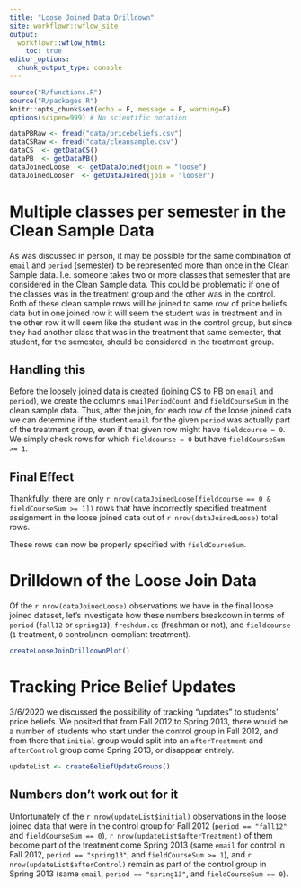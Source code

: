 ```yaml
---
title: "Loose Joined Data Drilldown"
site: workflowr::wflow_site
output:
  workflowr::wflow_html:
    toc: true
editor_options:
  chunk_output_type: console
---
```

<!-- author: "Julian McClellan" -->
<!-- date: "2/something/2020" -->
<!-- output:  -->
<!-- html_document: -->
<!-- toc: true -->

```r
source("R/functions.R")
source("R/packages.R")
knitr::opts_chunk$set(echo = F, message = F, warning=F)
options(scipen=999) # No scientific notation

dataPBRaw <- fread("data/pricebeliefs.csv")
dataCSRaw <- fread("data/cleansample.csv") 
dataCS  <- getDataCS()
dataPB  <- getDataPB()
dataJoinedLoose  <- getDataJoined(join = "loose")
dataJoinedLooser  <- getDataJoined(join = "looser")
```

# Multiple classes per semester in the Clean Sample Data 

As was discussed in person, it may be possible for the same combination of
`email` and `period` (semester) to be represented more than once in the Clean
Sample data. I.e. someone takes two or more classes that semester that are
considered in the Clean Sample data. This could be problematic if one of the
classes was in the treatment group and the other was in the control. Both of
these clean sample rows will be joined to same row of price beliefs data but in
one joined row it will seem the student was in treatment and in the other row
it will seem like the student was in the control group, but since they had
another class that was in the treatment that same semester, that student, for
the semester, should be considered in the treatment group.

## Handling this

Before the loosely joined data is created (joining CS to PB on `email` and
`period`), we create the columns `emailPeriodCount` and `fieldCourseSum` in the
clean sample data. Thus, after the join, for each row of the loose joined data
we can determine if the student `email` for the given `period` was actually part
of the treatment group, even if that given row might have `fieldcourse = 0`. We
simply check rows for which `fieldcourse = 0` but have `fieldCourseSum >= 1`.

## Final Effect

Thankfully, there are only `r nrow(dataJoinedLoose[fieldcourse == 0 & fieldCourseSum >= 1])` rows
that have incorrectly specified treatment assignment in the loose joined data
out of `r nrow(dataJoinedLoose)` total rows. 

These rows can now be properly specified with `fieldCourseSum`.


# Drilldown of the Loose Join Data

Of the `r nrow(dataJoinedLoose)` observations we have in the final loose joined
dataset, let's investigate how these numbers breakdown in terms of `period`
(`fall12` or `spring13`), `freshdum.cs` (freshman or not), and `fieldcourse`
(`1` treatment, `0` control/non-compliant treatment).


```r
createLooseJoinDrilldownPlot()
```

# Tracking Price Belief Updates  

3/6/2020 we discussed the possibility of tracking "updates" to students' price
beliefs. We posited that from Fall 2012 to Spring 2013, there would be a number
of students who start under the control group in Fall 2012, and from there that
`initial` group would split into an `afterTreatment` and `afterControl` group
come Spring 2013, or disappear entirely.

```r
updateList <- createBeliefUpdateGroups()
```

## Numbers don't work out for it

Unfortunately of the `r nrow(updateList$initial)` observations in the loose
joined data that were in the control group for Fall 2012 (`period == "fall12"`
and `fieldCourseSum == 0`), `r nrow(updateList$afterTreatment)` of them become
part of the treatment come Spring 2013 (same `email` for control in Fall 2012,
`period == "spring13"`, and `fieldCourseSum >= 1`), and `r nrow(updateList$afterControl)`
remain as part of the control group in Spring 2013 (same `email`, `period ==
"spring13"`, and `fieldCourseSum == 0`).
